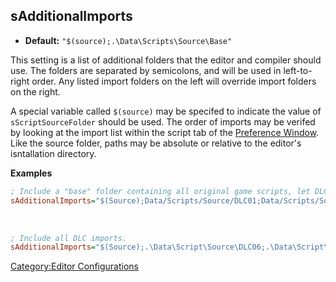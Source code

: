 <onlyinclude>
== sAdditionalImports ==
* '''Default:''' <Code>"$(source);.\Data\Scripts\Source\Base"</Code>

This setting is a list of additional folders that the editor and compiler should use.
The folders are separated by semicolons, and will be used in left-to-right order.
Any listed import folders on the left will override import folders on the right.

A special variable called <Code>$(source)</Code> may be specifed to indicate the value of <Code>sScriptSourceFolder</Code> should be used.
The order of imports may be verifed by looking at the import list within the script tab of the [[Preference Window]].
Like the source folder, paths may be absolute or relative to the editor's isntallation directory.

'''Examples'''
<source lang="ini">
; Include a "base" folder containing all original game scripts, let DLC1 override it, and then finally override both with the source folder:
sAdditionalImports="$(Source);Data/Scripts/Source/DLC01;Data/Scripts/Source/Base"
</Source>
<BR>
<source lang="ini">
; Include all DLC imports.
sAdditionalImports="$(Source);.\Data\Script\Source\DLC06;.\Data\Script\Source\DLC05;.\Data\Script\Source\DLC04;.\Data\Script\Source\DLC03;.\Data\Script\Source\DLC02;.\Data\Script\Source\DLC01;.\Data\Script\Source\Base"
</Source>
</onlyinclude>


[[Category:Editor Configurations]]
